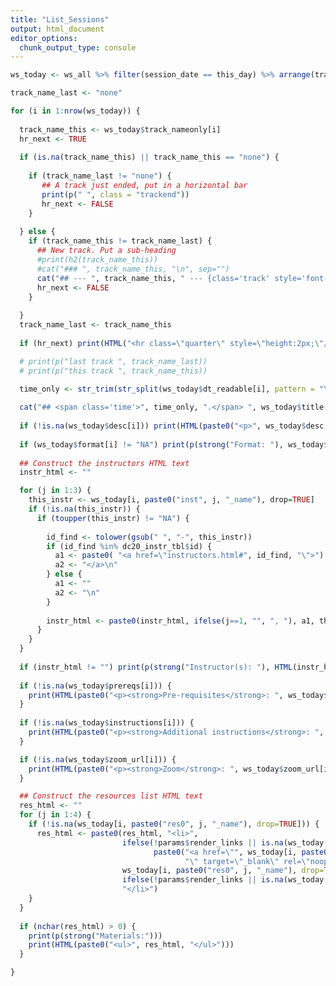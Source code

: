 ```yaml
---
title: "List_Sessions"
output: html_document
editor_options: 
  chunk_output_type: console
---
```


```r
ws_today <- ws_all %>% filter(session_date == this_day) %>% arrange(track_dtsort, track_nameonly, wkshp_dtsort)

track_name_last <- "none"

for (i in 1:nrow(ws_today)) {
  
  track_name_this <- ws_today$track_nameonly[i]
  hr_next <- TRUE
  
  if (is.na(track_name_this) || track_name_this == "none") {
    
    if (track_name_last != "none") {
       ## A track just ended, put in a horizontal bar
       print(p(" ", class = "trackend"))
       hr_next <- FALSE
    } 
    
  } else {
    if (track_name_this != track_name_last) {
      ## New track. Put a sub-heading
      #print(h2(track_name_this))
      #cat("### ", track_name_this, "\n", sep="")
      cat("## --- ", track_name_this, " --- {class='track' style='font-size:80%;'}\n", sep="")
      hr_next <- FALSE
    }
    
  }
  track_name_last <- track_name_this
  
  if (hr_next) print(HTML("<hr class=\"quarter\" style=\"height:2px;\"/>"))

  # print(p("last track ", track_name_last))
  # print(p("this track ", track_name_this))

  time_only <- str_trim(str_split(ws_today$dt_readable[i], pattern = "\\|")[[1]][2])
  
  cat("## <span class='time'>", time_only, ".</span> ", ws_today$title[i], "\n", sep="")
  
  if (!is.na(ws_today$desc[i])) print(HTML(paste0("<p>", ws_today$desc[i], "</p>")))
  
  if (ws_today$format[i] != "NA") print(p(strong("Format: "), ws_today$format[i]))
  
  ## Construct the instructors HTML text
  instr_html <- ""

  for (j in 1:3) {
    this_instr <- ws_today[i, paste0("inst", j, "_name"), drop=TRUE]
    if (!is.na(this_instr)) {
      if (toupper(this_instr) != "NA") {
        
        id_find <- tolower(gsub(" ", "-", this_instr))
        if (id_find %in% dc20_instr_tbl$id) {
          a1 <- paste0( "<a href=\"instructors.html#", id_find, "\">")
          a2 <- "</a>\n"
        } else {
          a1 <- ""
          a2 <- "\n"
        }
        
        instr_html <- paste0(instr_html, ifelse(j==1, "", ", "), a1, this_instr, a2)
      }
    }
  }
  
  if (instr_html != "") print(p(strong("Instructor(s): "), HTML(instr_html)))
  
  if (!is.na(ws_today$prereqs[i])) {
    print(HTML(paste0("<p><strong>Pre-requisites</strong>: ", ws_today$prereqs[i], "</p>")))
  }
  
  if (!is.na(ws_today$instructions[i])) {
    print(HTML(paste0("<p><strong>Additional instructions</strong>: ", ws_today$instructions[i], "</p>")))
  }

  if (!is.na(ws_today$zoom_url[i])) {
    print(HTML(paste0("<p><strong>Zoom</strong>: ", ws_today$zoom_url[i], "</p>")))
  }

  ## Construct the resources list HTML text
  res_html <- ""
  for (j in 1:4) {
    if (!is.na(ws_today[i, paste0("res0", j, "_name"), drop=TRUE])) {
      res_html <- paste0(res_html, "<li>",
                         ifelse(!params$render_links || is.na(ws_today[i, paste0("res0", j, "_url"), drop=TRUE]), "", 
                                paste0("<a href=\"", ws_today[i, paste0("res0", j, "_url"), drop=TRUE], 
                                       "\" target=\"_blank\" rel=\"noopener\">")),
                         ws_today[i, paste0("res0", j, "_name"), drop=TRUE],
                         ifelse(!params$render_links || is.na(ws_today[i, paste0("res0", j, "_url"), drop=TRUE]), "", "</a>"), 
                         "</li>")
    }
  }
  
  if (nchar(res_html) > 0) {
    print(p(strong("Materials:")))
    print(HTML(paste0("<ul>", res_html, "</ul>")))
  }

}

```
